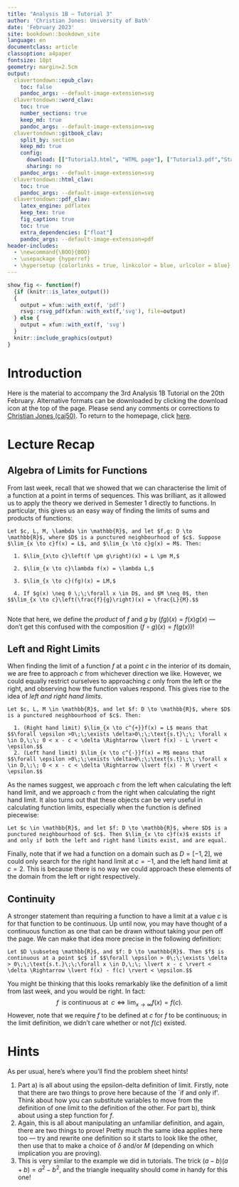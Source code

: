```yaml
---
title: "Analysis 1B — Tutorial 3"
author: 'Christian Jones: University of Bath'
date: 'February 2023'
site: bookdown::bookdown_site
language: en
documentclass: article
classoption: a4paper
fontsize: 10pt
geometry: margin=2.5cm
output:
  clavertondown::epub_clav:
    toc: false
    pandoc_args: --default-image-extension=svg
  clavertondown::word_clav:
    toc: true
    number_sections: true
    keep_md: true
    pandoc_args: --default-image-extension=svg
  clavertondown::gitbook_clav:
    split_by: section
    keep_md: true
    config:
      download: [["Tutorial3.html", "HTML page"], ["Tutorial3.pdf","Standard print PDF"], ["Tutorial3Clear.pdf","Clear print PDF"], ["Tutorial3Large.pdf","Large print PDF"], ["Tutorial3.docx","Accessible Word document"], ["Tutorial3.epub","Accessible EPub book" ]]
      sharing: no
    pandoc_args: --default-image-extension=svg
  clavertondown::html_clav:
    toc: true
    pandoc_args: --default-image-extension=svg
  clavertondown::pdf_clav:
    latex_engine: pdflatex
    keep_tex: true
    fig_caption: true
    toc: true
    extra_dependencies: ["float"]
    pandoc_args: --default-image-extension=pdf
header-includes:
  - \newcommand{\BOO}{BOO}
  - \usepackage {hyperref}
  - \hypersetup {colorlinks = true, linkcolor = blue, urlcolor = blue}
---
```

<!-- This is needed since I am working with svg files from mathcha.io. It converts the graphics files to something that can be used in the pdf files. Code taken from https://stackoverflow.com/questions/50165404/how-to-make-a-pdf-using-bookdown-including-svg-images/56044642#56044642 -->
```r
show_fig <- function(f)
  {if (knitr::is_latex_output())
  {
    output = xfun::with_ext(f, 'pdf')
    rsvg::rsvg_pdf(xfun::with_ext(f,'svg'), file=output)
  } else {
    output = xfun::with_ext(f, 'svg')
  }
  knitr::include_graphics(output)
}
```
\newpage
\pagenumbering{arabic}

# Introduction {-}
Here is the material to accompany the 3rd Analysis 1B Tutorial on the 20th February. Alternative formats can be downloaded by clicking the download icon at the top of the page. Please send any comments or corrections to [Christian Jones (caj50)](mailto:caj50@bath.ac.uk). To return to the homepage, click [here](http://caj50.github.io/tutoring.html).

# Lecture Recap

## Algebra of Limits for Functions
From last week, recall that we showed that we can characterise the limit of a function at a point in terms of sequences. This was brilliant, as it allowed us to apply the theory we derived in Semester 1 directly to functions. In particular, this gives us an easy way of finding the limits of sums and products of functions:

```theorem
Let $c, L, M, \lambda \in \mathbb{R}$, and let $f,g: D \to \mathbb{R}$, where $D$ is a punctured neighbourhood of $c$. Suppose $\lim_{x \to c}f(x) = L$, and $\lim_{x \to c}g(x) = M$. Then:
  
  1. $\lim_{x\to c}\left(f \pm g\right)(x) = L \pm M,$
  
  2. $\lim_{x \to c}\lambda f(x) = \lambda L,$
  
  3. $\lim_{x \to c}(fg)(x) = LM,$
  
  4. If $g(x) \neq 0 \;\;\forall x \in D$, and $M \neq 0$, then $$\lim_{x \to c}\left(\frac{f}{g}\right)(x) = \frac{L}{M}.$$
  
```

Note that here, we define the *product* of $f$ and $g$ by $(fg)(x) = f(x)g(x)$ --- don't get this confused with the composition $(f \circ g)(x) = f(g(x))$!

## Left and Right Limits
When finding the limit of a function $f$ at a point $c$ in the interior of its domain, we are free to approach $c$ from whichever direction we like. However, we could equally restrict ourselves to approaching $c$ only from the left or the right, and observing how the function values respond. This gives rise to the idea of *left and right hand limits*.

```definition
Let $c, L, M \in \mathbb{R}$, and let $f: D \to \mathbb{R}$, where $D$ is a punctured neighbourhood of $c$. Then:
  
  1. (Right hand limit) $\lim_{x \to c^{+}}f(x) = L$ means that $$\forall \epsilon >0\;\;\exists \delta>0\;\;\text{s.t}\;\; \forall x \in D,\;\; 0 < x - c < \delta \Rightarrow \lvert f(x) - L \rvert < \epsilon.$$
  2. (Left hand limit) $\lim_{x \to c^{-}}f(x) = M$ means that $$\forall \epsilon >0\;\;\exists \delta>0\;\;\text{s.t}\;\; \forall x \in D,\;\; 0 < x - c < \delta \Rightarrow \lvert f(x) - M \rvert < \epsilon.$$

```

As the names suggest, we approach $c$ from the left when calculating the left hand limit, and we approach $c$ from the right when calculating the right hand limit. It also turns out that these objects can be very useful in calculating function limits, especially when the function is defined piecewise:

```proposition
Let $c \in \mathbb{R}$, and let $f: D \to \mathbb{R}$, where $D$ is a punctured neighbourhood of $c$. Then $\lim_{x \to c}f(x)$ exists if and only if both the left and right hand limits exist, and are equal.
```

Finally, note that if we had a function on a domain such as $D = [-1,2]$, we could only search for the right hand limit at $c = -1$, and the left hand limit at $c = 2$. This is because there is no way we could approach these elements of the domain from the left or right respectively.

## Continuity
A stronger statement than requiring a function to have a limit at a value $c$ is for that function to be continuous. Up until now, you may have thought of a continuous function as one that can be drawn without taking your pen off the page. We can make that idea more precise in the following definition:

```definition
Let $D \subseteq \mathbb{R}$, and $f: D \to \mathbb{R}$. Then $f$ is continuous at a point $c$ if $$\forall \epsilon > 0\;\;\exists \delta > 0\;\;\text{s.t.}\;\;\forall x \in D,\;\; \lvert x - c \rvert < \delta \Rightarrow \lvert f(x) - f(c) \rvert < \epsilon.$$
```

You might be thinking that this looks remarkably like the definition of a limit from last week, and you would be right. In fact: $$f\;\;\text{is continuous at}\;\; c \Longleftrightarrow \lim_{x \to \infty}f(x) = f(c).$$ However, note that we require $f$ to be defined at $c$ for $f$ to be continuous; in the limit definition, we didn't care whether or not $f(c)$ existed.

# Hints
As per usual, here's where you'll find the problem sheet hints!

1) Part a) is all about using the epsilon-delta definition of limit. Firstly, note that there are two things to prove here because of the `if and only if'. Think about how you can substitute variables to move from the definition of one limit to the definition of the other.  For part b), think about using a step function for $f$.
2) Again, this is all about manipulating an unfamiliar definition, and again, there are two things to prove! Pretty much the same idea applies here too — try and rewrite one definition so it starts to look like the other, then use that to make a choice of $\delta$ and/or $M$ (depending on which implication you are proving).
3) This is very similar to the example we did in tutorials. The trick $(a-b)(a+b) = a^2 - b^2$, and the triangle inequality should come in handy for this one!
 
